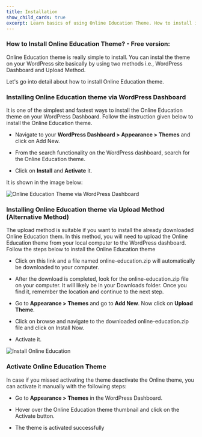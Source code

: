 ---
title: Installation
show_child_cards: true
excerpt: Learn basics of using Online Education Theme. How to install it on your WordPress setup.
---

### How to Install Online Education Theme? - Free version: 

Online Education theme is really simple to install. You can instal the theme on your WordPress site basically by using two methods i.e., WordPress Dashboard and Upload Method. 

Let's go into detail about how to install Online Education theme. 

### Installing Online Education theme via WordPress Dashboard 

It is one of the simplest and fastest ways to install the Online Education theme on your WordPress Dashboard. Follow the instruction given below to install the Online Education theme. 

- Navigate to your **WordPress Dashboard > Appearance > Themes** and click on Add New. 

- From the search functionality on the WordPress dashboard, search for the Online Education theme. 

- Click on **Install** and **Activate** it. 

It is shown in the image below: 

![Online Education Theme via WordPress Dashboard](https://user-images.githubusercontent.com/109593521/183817284-060d7bcd-cc1c-4100-b15c-0f5e1bc07b0c.png)

### Installing Online Education theme via Upload Method (Alternative Method) 

The upload method is suitable if you want to install the already downloaded Online Education them. In this method, you will need to upload the Online Education theme from your local computer to the WordPress dashboard. Follow the steps below to install the Online Education theme 

- Click on this link and a file named online-education.zip will automatically be downloaded to your computer. 

- After the download is completed, look for the online-education.zip file on your computer. It will likely be in your Downloads folder. Once you find it, remember the location and continue to the next step. 

- Go to **Appearance > Themes** and go to **Add New**. Now click on **Upload Theme**. 

- Click on browse and navigate to the downloaded online-education.zip file and click on Install Now. 

- Activate it.

![Install Online Education](https://user-images.githubusercontent.com/109593521/184284458-2b1352fc-cb03-4f3f-91ac-c8a7af7d0d12.gif)


### Activate Online Education Theme 

In case if you missed activating the theme deactivate the Online theme, you can activate it manually with the following steps: 

- Go to **Appearance > Themes** in the WordPress Dashboard. 

- Hover over the Online Education theme thumbnail and click on the Activate button. 

- The theme is activated successfully
